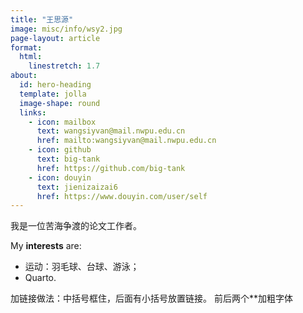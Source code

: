 ```yaml
---
title: "王思源"
image: misc/info/wsy2.jpg
page-layout: article
format: 
  html:
    linestretch: 1.7
about:
  id: hero-heading
  template: jolla
  image-shape: round
  links:
    - icon: mailbox
      text: wangsiyvan@mail.nwpu.edu.cn
      href: mailto:wangsiyvan@mail.nwpu.edu.cn
    - icon: github
      text: big-tank
      href: https://github.com/big-tank
    - icon: douyin
      text: jienizaizai6
      href: https://www.douyin.com/user/self
---
```


::: {#hero-heading}

:::

我是一位苦海争渡的论文工作者。


My **interests** are: 

* 运动：羽毛球、台球、游泳；
* Quarto.


加链接做法：中括号框住，后面有小括号放置链接。
前后两个**加粗字体



